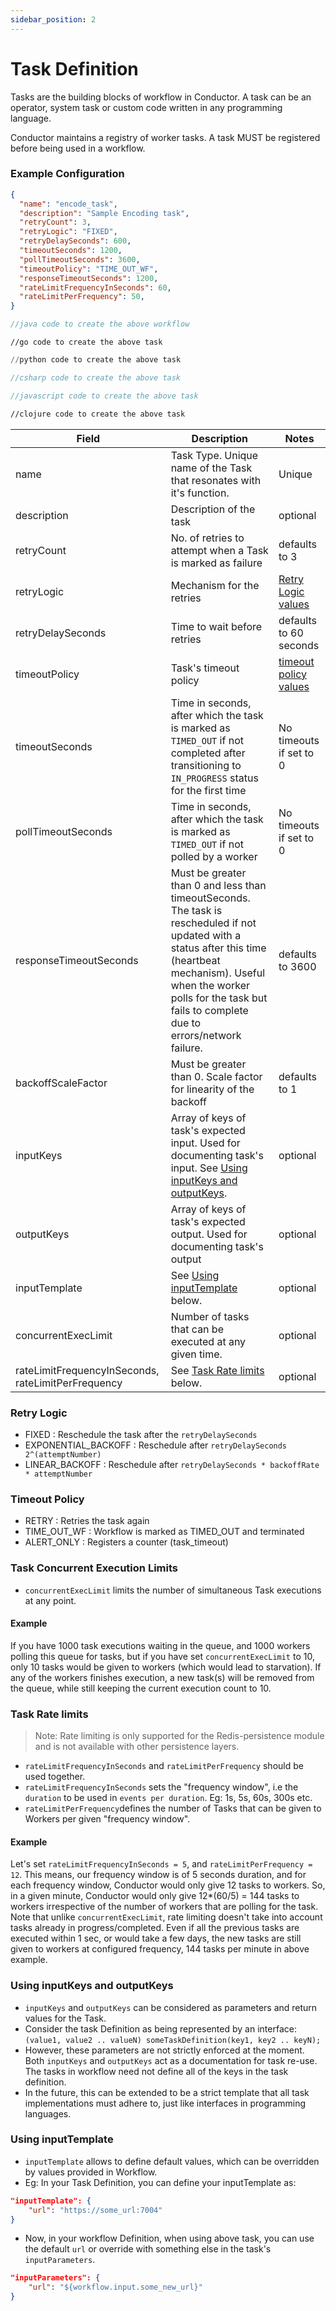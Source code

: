 ```yaml
---
sidebar_position: 2
---
```



# Task Definition

Tasks are the building blocks of workflow in Conductor. A task can be an operator, system task or custom code written in any programming language.

Conductor maintains a registry of worker tasks.  A task MUST be registered before being used in a workflow.

### Example Configuration
<Tabs>
  <TabItem value="JSON" label="JSON" default>

```json
{
  "name": "encode_task",
  "description": "Sample Encoding task",
  "retryCount": 3,
  "retryLogic": "FIXED",
  "retryDelaySeconds": 600,
  "timeoutSeconds": 1200,
  "pollTimeoutSeconds": 3600,
  "timeoutPolicy": "TIME_OUT_WF",
  "responseTimeoutSeconds": 1200,
  "rateLimitFrequencyInSeconds": 60,
  "rateLimitPerFrequency": 50,
}
```
  </TabItem>
  <TabItem value="Java" label="Java">

```java
//java code to create the above workflow
```
  </TabItem>
  <TabItem value="Golang" label="Golang">

```golang
//go code to create the above task
```

  </TabItem>
  <TabItem value="Python" label="Python">

```python
//python code to create the above task
```

  </TabItem>
  <TabItem value="CSharp" label="CSharp">

```csharp
//csharp code to create the above task
```

  </TabItem>
  <TabItem value="Javascript" label="Javascript">

```javascript
//javascript code to create the above task
```

  </TabItem>
  <TabItem value="Clojure" label="Clojure">

```clojure
//clojure code to create the above task
```

  </TabItem>
</Tabs>


| Field                                              | Description                                                                                                                                                                                                                                     | Notes                                    |
|----------------------------------------------------|-------------------------------------------------------------------------------------------------------------------------------------------------------------------------------------------------------------------------------------------------|------------------------------------------|
| name                                               | Task Type. Unique name of the Task that resonates with it's function.                                                                                                                                                                           | Unique                                   |
| description                                        | Description of the task                                                                                                                                                                                                                         | optional                                 |
| retryCount                                         | No. of retries to attempt when a Task is marked as failure                                                                                                                                                                                      | defaults to 3                            |
| retryLogic                                         | Mechanism for the retries                                                                                                                                                                                                                       | [Retry Logic values](#retry-logic)       |
| retryDelaySeconds                                  | Time to wait before retries                                                                                                                                                                                                                     | defaults to 60 seconds                   |
| timeoutPolicy                                      | Task's timeout policy                                                                                                                                                                                                                           | [timeout policy values](#timeout-policy) |
| timeoutSeconds                                     | Time in seconds, after which the task is marked as `TIMED_OUT` if not completed after transitioning to `IN_PROGRESS` status for the first time                                                                                                  | No timeouts if set to 0                  |
| pollTimeoutSeconds                                 | Time in seconds, after which the task is marked as `TIMED_OUT` if not polled by a worker                                                                                                                                                        | No timeouts if set to 0                  |
| responseTimeoutSeconds                             | Must be greater than 0 and less than timeoutSeconds. The task is rescheduled if not updated with a status after this time (heartbeat mechanism). Useful when the worker polls for the task but fails to complete due to errors/network failure. | defaults to 3600                         |
| backoffScaleFactor                                 | Must be greater than 0. Scale factor for linearity of the backoff                                                                                                                                                                               | defaults to 1                            |
| inputKeys                                          | Array of keys of task's expected input.  Used for documenting task's input. See [Using inputKeys and outputKeys](#using-inputkeys-and-outputkeys).                                                                                              | optional                                 |
| outputKeys                                         | Array of keys of task's expected output.  Used for documenting task's output                                                                                                                                                                    | optional                                 |
| inputTemplate                                      | See [Using inputTemplate](#using-inputtemplate) below.                                                                                                                                                                                          | optional                                 |
| concurrentExecLimit                                | Number of tasks that can be executed at any given time.                                                                                                                                                                                         | optional                                 |
| rateLimitFrequencyInSeconds, rateLimitPerFrequency | See [Task Rate limits](#task-rate-limits) below.                                                                                                                                                                                                | optional                                 |


### Retry Logic

* FIXED : Reschedule the task after the ```retryDelaySeconds```
* EXPONENTIAL_BACKOFF : Reschedule after ```retryDelaySeconds  2^(attemptNumber)```
* LINEAR_BACKOFF : Reschedule after ```retryDelaySeconds * backoffRate * attemptNumber```

### Timeout Policy

* RETRY : Retries the task again
* TIME_OUT_WF : Workflow is marked as TIMED_OUT and terminated
* ALERT_ONLY : Registers a counter (task_timeout)

### Task Concurrent Execution Limits

* `concurrentExecLimit` limits the number of simultaneous Task executions at any point.

#### Example
If you have 1000 task executions waiting in the queue, and 1000 workers polling this queue for tasks, but if you have set `concurrentExecLimit` to 10, only 10 tasks would be given to workers (which would lead to starvation). If any of the workers finishes execution, a new task(s) will be removed from the queue, while still keeping the current execution count to 10.

### Task Rate limits

> Note: Rate limiting is only supported for the Redis-persistence module and is not available with other persistence layers.

* `rateLimitFrequencyInSeconds` and `rateLimitPerFrequency` should be used together.
* `rateLimitFrequencyInSeconds` sets the "frequency window", i.e the `duration` to be used in `events per duration`. Eg: 1s, 5s, 60s, 300s etc.
* `rateLimitPerFrequency`defines the number of Tasks that can be given to Workers per given "frequency window".

#### Example
Let's set `rateLimitFrequencyInSeconds = 5`, and `rateLimitPerFrequency = 12`. This means, our frequency window is of 5 seconds duration, and for each frequency window, Conductor would only give 12 tasks to workers. So, in a given minute, Conductor would only give 12*(60/5) = 144 tasks to workers irrespective of the number of workers that are polling for the task.
Note that unlike `concurrentExecLimit`, rate limiting doesn't take into account tasks already in progress/completed. Even if all the previous tasks are executed within 1 sec, or would take a few days, the new tasks are still given to workers at configured frequency, 144 tasks per minute in above example.


### Using inputKeys and outputKeys

* `inputKeys` and `outputKeys` can be considered as parameters and return values for the Task.
* Consider the task Definition as being represented by an interface: ```(value1, value2 .. valueN) someTaskDefinition(key1, key2 .. keyN);```
* However, these parameters are not strictly enforced at the moment. Both `inputKeys` and `outputKeys` act as a documentation for task re-use. The tasks in workflow need not define all of the keys in the task definition.
* In the future, this can be extended to be a strict template that all task implementations must adhere to, just like interfaces in programming languages.

### Using inputTemplate

* `inputTemplate` allows to define default values, which can be overridden by values provided in Workflow.
* Eg: In your Task Definition, you can define your inputTemplate as:

```json
"inputTemplate": {
    "url": "https://some_url:7004"
}
```

* Now, in your workflow Definition, when using above task, you can use the default `url` or override with something else in the task's `inputParameters`.

```json
"inputParameters": {
    "url": "${workflow.input.some_new_url}"
}
```